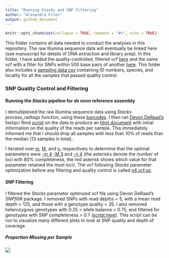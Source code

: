 ```yaml
---
title: "Running Stacks and SNP Filtering"
author: "Alexandra Files"
output: github_document
---
```


```r
knitr::opts_chunk$set(collapse = TRUE, comment = "#>", echo = TRUE)
```

This folder contains all data needed to conduct the analyses in this repository. The raw Illumina sequence data will eventually be linked here (see manuscript for details of DNA extraction and library prep). In this folder, I have added the quality-controlled, filtered vcf [here](./Sterrhoptilus_vcf.gz) and the same vcf with a filter for SNPs within 500 base pairs of another [here](Sterrhoptilus_vcf_thinned.gz). This folder also includes a [sampling data csv](./Sterrhoptilus_SamplingData.csv) containing ID numbers, species, and locality for all the samples that passed quality control.

### SNP Quality Control and Filtering

#### Running the *Stacks* pipeline for *de novo* reference assembly

I demultiplexed the raw Illumina sequence data using *Stacks* process_radtags function, using these [barcodes](./Running_Stacks/Barcodes.txt). I then ran [Devon DeRaad's](https://github.com/DevonDeRaad) fastqcr Rmd [script](./Running_Stacks/fastqcr.Rmd) on the data to produce an [html document](./Running_Stacks/qc.html) with initial information on the quality of the reads per sample. This immediately informed me that I should drop all samples with less than 10% of reads than the median (13 samples in total).

I iterated over [m](./Running_Stacks/optimize.m.sh), [M](./Running_Stacks/optimize.bigm.sh), and [n](./Running_Stacks/optimize.n.sh), respectively to determine that the optimal parameters were [-m 4](./Running_Stacks/ParameterOptimization_m_Plot.svg) [-M 3](./Running_Stacks/ParameterOptimization_BigM_Plot.svg) and [-n 4](./Running_Stacks/ParameterOptimization_n_Plot.svg) (the asterisks denote the number of loci with 80% completeness, the red asterisk shows which value for that parameter retained the most loci). The vcf following *Stacks* parameter optimization before any filtering and quality control is called [n4.vcf.gz](./Running_Stacks/n4.vcf.gz).

#### SNP Filtering

I filtered the *Stacks* parameter optimized vcf file using Devon DeRaad's *SNPfiltR* package. I removed SNPs with read depths < 5, with a mean read depth > 125, and those with a genotype quality < 35. I also removed heterozygous genotypes with 0.25 > allele balance > 0.75, and filtered for genotypes with SNP completeness > 0.7 ([script here](./QC_and_Filtering/Sterrhoptilus_SNPfiltering.R)). This script can be run to visualize many different plots to look at SNP quality and depth of coverage.

##### Proportion Missing per Sample

![](./QC_and_Filtering/ProportionMissingData_bySample.svg)
